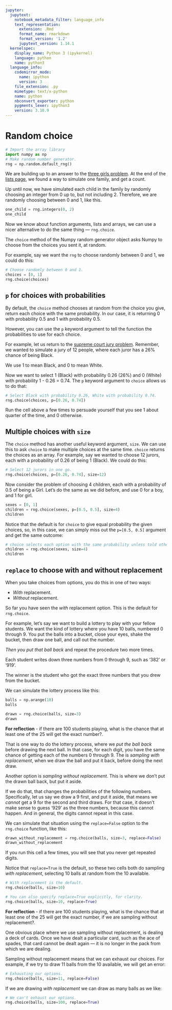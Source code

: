 ```yaml
---
jupyter:
  jupytext:
    notebook_metadata_filter: language_info
    text_representation:
      extension: .Rmd
      format_name: rmarkdown
      format_version: '1.2'
      jupytext_version: 1.14.1
  kernelspec:
    display_name: Python 3 (ipykernel)
    language: python
    name: python3
  language_info:
    codemirror_mode:
      name: ipython
      version: 3
    file_extension: .py
    mimetype: text/x-python
    name: python
    nbconvert_exporter: python
    pygments_lexer: ipython3
    version: 3.10.9
---
```


# Random choice

```python
# Import the array library
import numpy as np
# Make random number generator.
rng = np.random.default_rng()
```

We are building up to an answer to the [three girls
problem](../code-basics/three_girls).  At the end of the [lists
page](../data-types/lists), we found a way to simulate one family, and get a
count.

Up until now, we have simulated each child in the family by randomly choosing
an integer from 0 up to, but not including 2.  Therefore, we are randomly
choosing between 0 and 1, like this.

```python
one_child = rng.integers(0, 2)
one_child
```

Now we know about function arguments, lists and arrays, we can use a nicer alternative to do the same thing — `rng.choice`.

The `choice` method of the Numpy random generator object asks Numpy to choose
from the choices you sent it, at random.

For example, say we want the `rng` to choose randomly between 0 and 1, we could do this:

```python
# Choose randomly between 0 and 1.
choices = [0, 1]
rng.choice(choices)
```

## `p` for choices with probabilities


By default, the `choice` method chooses at random from the choice you give,
return each choice with the same probability.   In our case, it is returning 0
with probability 0.5 and 1 with probability 0.5.

However, you can use the `p` keyword argument to tell the function the probabilities to use for each choice.

For example, let us return to the [supreme court jury
problem](../code-basics/sampling_problem).  Remember, we wanted to simulate a jury of 12 people, where each juror has a 26% chance of being Black.

We use 1 to mean Black, and 0 to mean White.

Now we want to select 1 (Black) with probability 0.26 (26%) and 0 (White) with
probability 1 - 0.26 = 0.74.  The `p` keyword argument to `choice` allows us to
do that:

```python
# Select Black with probability 0.26, White with probability 0.74.
rng.choice(choices, p=[0.26, 0.74])
```

Run the cell above a few times to persuade yourself that you see 1 about
quarter of the time, and 0 otherwise.


## Multiple choices with `size`

The `choice` method has another useful keyword argument, `size`.  We can use
this to ask `choice` to make multiple choices at the same time.  `choice`
returns the choices as an array.  For example, say we wanted to choose 12
jurors, each with a probability of 0.26 of being 1 (Black).  We could do this:

```python
# Select 12 jurors in one go.
rng.choice(choices, p=[0.26, 0.74], size=12)
```

Now consider the problem of choosing 4 children, each with a probability of 0.5
of being a Girl.  Let's do the same as we did before, and use 0 for a boy, and
1 for girl.

```python
sexes = [0, 1]
children = rng.choice(sexes, p=[0.5, 0.5], size=4)
children
```

Notice that the default is for `choice` to give equal probability the given
choices, so, in this case, we can simply miss out the `p=[0.5, 0.5]` argument
and get the same outcome:

```python
# choice selects each option with the same probability unless told otherwise.
children = rng.choice(sexes, size=4)
children
```


## `replace` to choose with and without replacement

When you take choices from options, you do this in one of two ways:

* *With* replacement.
* *Without* replacement.

So far you have seen the *with* replacement option.  This is the default for `rng.choice`.

For example, let's say we want to build a lottery to play with your fellow
students.  We want the kind of lottery where you have 10 balls, numbered 0
through 9.  You put the balls into a bucket, close your eyes, shake the bucket,
then draw one ball, and call out the number.

*Then you put that ball back* and repeat the procedure two more times.

Each student writes down three numbers from 0 through 9, such as '382' or '919'.

The winner is the student who got the exact three numbers that you drew from
the bucket.

We can simulate the lottery process like this:

```python
balls = np.arange(10)
balls
```

```python
drawn = rng.choice(balls, size=3)
drawn
```

**For reflection** - if there are 100 students playing, what is the chance that
at least one of the 25 will get the exact number?.

That is one way to do the lottery process, where we *put the ball back* before
drawing the next ball.  In that case, for each digit, you have the same chance
of getting each of the numbers 0 through 9.  The is *sampling with
replacement*, when we draw the ball and put it back, before doing the next
draw.

Another option is *sampling without replacement*.  This is where we don't put
the drawn ball back, but put it aside.

If we do that, that changes the probabilities of the following numbers.
Specifically, let us say we draw a 9 first, and put it aside, that means we
*cannot* get a 9 for the second and third draws.  For that case, it doesn't
make sense to guess '929' as the three numbers, because this cannot happen. And
in general, the digits cannot repeat in this case.

We can simulate that situation using the `replace=False` option to the
`rng.choice` function, like this:

```python
drawn_without_replacement = rng.choice(balls, size=3, replace=False)
drawn_without_replacement
```

If you run this cell a few times, you will see that you never get repeated
digits.

Notice that `replace=True` is the default, so these two cells both do sampling
*with replacement*, selecting 10 balls at random from the 10 available.

```python
# With replacement is the default.
rng.choice(balls, size=10)
```

```python
# You can also specify replace=True explicitly, for clarity.
rng.choice(balls, size=10, replace=True)
```

**For reflection** - if there are 100 students playing, what is the chance that
at least one of the 25 will get the exact number, if we are sampling without
replacement?.

One obvious place where we use sampling without replacement, is dealing a
deck of cards.  Once we have dealt a particular card, such as the ace of
spades, that card cannot be dealt again — it is no longer in the pack from
which we are dealing.

Sampling without replacement means that we can exhaust our choices.  For
example, if we try to draw 11 balls from the 10 available, we will get an
error:

```python
# Exhausting our options.
rng.choice(balls, size=11, replace=False)
```

If we are drawing *with replacement* we can draw as many balls as we like:

```python
# We can't exhaust our options.
rng.choice(balls, size=100, replace=True)
```
